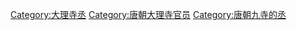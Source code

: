 [[Category:大理寺丞|Category:大理寺丞]]
[[Category:唐朝大理寺官员|Category:唐朝大理寺官员]]
[[Category:唐朝九寺的丞|Category:唐朝九寺的丞]]